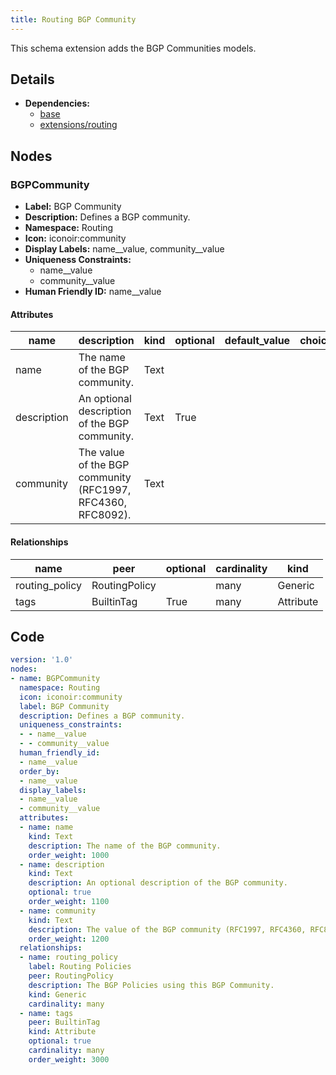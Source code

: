 ```yaml
---
title: Routing BGP Community
---
```


This schema extension adds the BGP Communities models.

## Details

- **Dependencies:**
  - [base](dcim)
  - [extensions/routing](routing)

## Nodes

### BGPCommunity

- **Label:** BGP Community
- **Description:** Defines a BGP community.
- **Namespace:** Routing
- **Icon:** iconoir:community
- **Display Labels:** name__value, community__value
- **Uniqueness Constraints:**
    - name__value
    - community__value
- **Human Friendly ID:** name__value

#### Attributes

| name | description | kind | optional | default_value | choices |
| ---- | ----------- | ---- | -------- | ------------- | ------- |
| name | The name of the BGP community. | Text |  |  |  |
| description | An optional description of the BGP community. | Text | True |  |  |
| community | The value of the BGP community (RFC1997, RFC4360, RFC8092). | Text |  |  |  |

#### Relationships

| name | peer | optional | cardinality | kind |
| ---- | ---- | -------- | ----------- | ---- |
| routing_policy | RoutingPolicy |  | many | Generic |
| tags | BuiltinTag | True | many | Attribute |


## Code

```yaml
version: '1.0'
nodes:
- name: BGPCommunity
  namespace: Routing
  icon: iconoir:community
  label: BGP Community
  description: Defines a BGP community.
  uniqueness_constraints:
  - - name__value
  - - community__value
  human_friendly_id:
  - name__value
  order_by:
  - name__value
  display_labels:
  - name__value
  - community__value
  attributes:
  - name: name
    kind: Text
    description: The name of the BGP community.
    order_weight: 1000
  - name: description
    kind: Text
    description: An optional description of the BGP community.
    optional: true
    order_weight: 1100
  - name: community
    kind: Text
    description: The value of the BGP community (RFC1997, RFC4360, RFC8092).
    order_weight: 1200
  relationships:
  - name: routing_policy
    label: Routing Policies
    peer: RoutingPolicy
    description: The BGP Policies using this BGP Community.
    kind: Generic
    cardinality: many
  - name: tags
    peer: BuiltinTag
    kind: Attribute
    optional: true
    cardinality: many
    order_weight: 3000

```